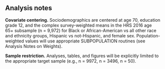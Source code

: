 


## Analysis notes 

**Covariate centering.** Sociodemographics are centered at age 70, education grade 12, and the complex survey-weighted means in the HRS 2016 age 65+ subsample (n = 9,972) for Black or African-American vs all other race and ethnicity groups, Hispanic vs not-Hispanic, and female sex. Population-weighted values will use appropriate SUBPOPULATION routines (see Analysis Notes on Weights).

**Sample restriction.** Analyses, tables, and figures will be explicitly limited to the appropriate target sample (e.g., n = 9972, n = 3496, n = 50). 




